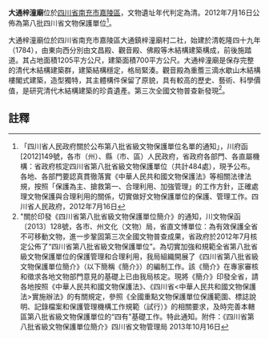 {{msg:四川省文物保護單位
|名稱 =大通梓潼廟
|編號 = 233
|圖片 = 
|級別 = S8
|分類 = 
|時代 = [[清代|清代]]
|地点 = [[四川省|四川省]][[南充市|南充市]][[嘉陵區|嘉陵區]]
|坐標 =
|登錄 = 2012年7月16日
}}
'''大通梓潼廟'''位於[[四川省|四川省]][[南充市|南充市]][[嘉陵區|嘉陵區]]，文物遺址年代判定為清。2012年7月16日公佈為第八批四川省文物保護單位<ref>「四川省人民政府關於公布第八批省級文物保護單位名單的通知」，川府函[2012]149號，各市（州）、縣（市、區）人民政府，省政府各部門、各直屬機構：省政府核定四川省第八批省級文物保護單位（共計484處），現予公布。各地、各部門要認真貫徹落實《中華人民共和國文物保護法》等相關法律法規，按照「保護為主、搶救第一、合理利用、加強管理」的工作方針，正確處理文物保護與合理利用的關係，切實做好文物保護單位的保護、管理工作。四川省人民政府，2012年7月16日</ref>。

大通梓潼廟位於四川省南充市嘉陵區大通鎮梓潼廟村二社，始建於清乾隆四十九年（1784），由東向西分別由文昌殿、觀音殿、佛殿等木結構建築構成，前後施踏道。其占地面積1205平方公尺，建築面積700平方公尺。大通梓潼廟是保存完整的清代木結構建築群，建築結構穩定，格局緊湊。觀音殿為重簷三滴水歇山木結構樓閣式建築，造型獨特，其主體構件保留了原貌，具有較高的歷史、藝術、科學價值，是研究清代木結構建築的珍貴遺產。第三次全國文物普查新發現<ref>"關於印發《四川省第八批省級文物保護單位簡介》的通知，川文物保函〔2013〕128號，各市、州文化（文物）局，省直文博單位：為有效保護全省不可移動文物，進一步鞏固第三次全國文物普查成果，省政府於2012年7月核定公佈了“四川省第八批省級文物保護單位”。為切實加強和規範全省第八批省級文物保護單位的保護管理和合理利用，我局組織開展了《四川省第八批省級文物保護單位簡介》（以下簡稱《簡介》）的編制工作。該《簡介》在專家審核和徵求各地文物部門意見的基礎上已由我局核定。現將《簡介》印發全省，請各地按照《中華人民共和國文物保護法》、《四川省<中華人民共和國文物保護法>實施辦法》的有關規定，參照《全國重點文物保護單位保護範圍、標誌說明、記錄檔案和保護管理機構工作規範（試行）》的相關要求，及時完善本轄區第八批省級文物保護單位的“四有”基礎工作。特此通知。附件：《四川省第八批省級文物保護單位簡介》四川省文物管理局  2013年10月16日</ref>。
==註釋==
{{reflist}}
{{文物保護單位小作品}}